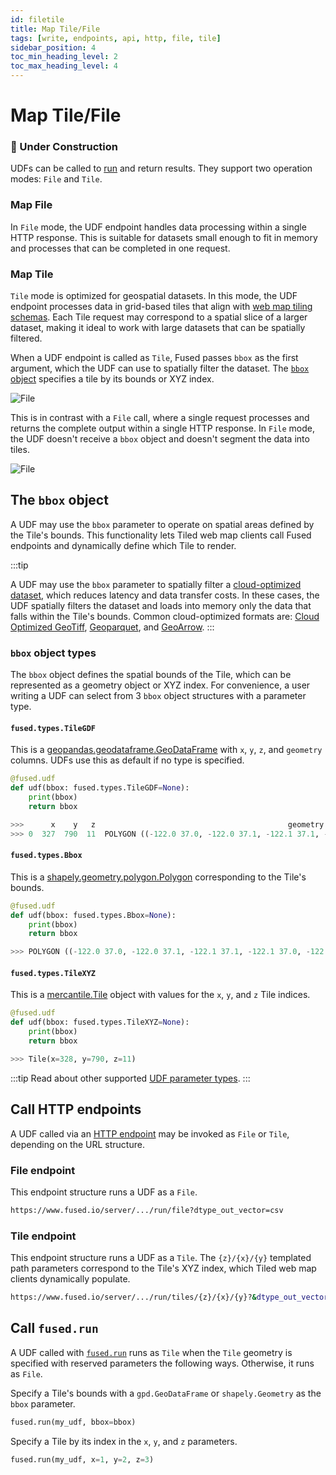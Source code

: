 ```yaml
---
id: filetile
title: Map Tile/File
tags: [write, endpoints, api, http, file, tile]
sidebar_position: 4
toc_min_heading_level: 2
toc_max_heading_level: 4
---
```




# Map Tile/File  


### <Tag color="#D1E550" fontColor="#141414" >🚧 Under Construction</Tag>


UDFs can be called to [run](/basics/core-concepts/run/) and return results. They support two operation modes: `File` and `Tile`.

### Map File

In `File` mode, the UDF endpoint handles data processing within a single HTTP response. This is suitable for datasets small enough to fit in memory and processes that can be completed in one request.

### Map Tile

`Tile` mode is optimized for geospatial datasets. In this mode, the UDF endpoint processes data in grid-based tiles that align with [web map tiling schemas](https://wiki.openstreetmap.org/wiki/Slippy_map). Each Tile request may correspond to a spatial slice of a larger dataset, making it ideal to work with large datasets that can be spatially filtered. 

When a UDF endpoint is called as `Tile`, Fused passes `bbox` as the first argument, which the UDF can use to spatially filter the dataset. The [`bbox` object](/basics/core-concepts/filetile/#bbox-object-types) specifies a tile by its bounds or XYZ index.



<div style={{textAlign: 'center'}}>
<img src={ImageTile} alt="File" style={{width: 600}} />
</div>

This is in contrast with a `File` call, where a single request processes and returns the complete output within a single HTTP response. In `File` mode, the UDF doesn't receive a `bbox` object and doesn't segment the data into tiles. 


<div style={{textAlign: 'center'}}>
<img src={ImageFile} alt="File" style={{width: 600,}} />
</div>


## The `bbox` object


A UDF may use the `bbox` parameter to operate on spatial areas defined by the Tile's bounds. This functionality lets Tiled web map clients call Fused endpoints and dynamically define which Tile to render. 

:::tip

A UDF may use the `bbox` parameter to spatially filter a [cloud-optimized dataset](https://guide.cloudnativegeo.org/), which reduces latency and data transfer costs. In these cases, the UDF spatially filters the dataset and loads into memory only the data that falls within the Tile's bounds. Common cloud-optimized formats are: [Cloud Optimized GeoTiff](https://www.cogeo.org/), [Geoparquet](https://geoparquet.org/), and [GeoArrow](https://geoarrow.org/format.html).
:::




### `bbox` object types

The `bbox` object defines the spatial bounds of the Tile, which can be represented as a geometry object or XYZ index. For convenience, a user writing a UDF can select from 3 `bbox` object structures with a parameter type.

#### `fused.types.TileGDF` 
This is a [geopandas.geodataframe.GeoDataFrame](https://geopandas.org/en/stable/docs/reference/api/geopandas.GeoDataFrame.html) with `x`, `y`, `z`, and `geometry` columns. UDFs use this as default if no type is specified.

```python
@fused.udf
def udf(bbox: fused.types.TileGDF=None):
    print(bbox)
    return bbox

>>>      x    y   z                                           geometry
>>> 0  327  790  11  POLYGON ((-122.0 37.0, -122.0 37.1, -122.1 37.1, -122.1 37.0, -122.0 37.0))
```

#### `fused.types.Bbox` 
This is a [shapely.geometry.polygon.Polygon](https://shapely.readthedocs.io/en/stable/reference/shapely.Polygon.html) corresponding to the Tile's bounds.

```python
@fused.udf
def udf(bbox: fused.types.Bbox=None):
    print(bbox)
    return bbox

>>> POLYGON ((-122.0 37.0, -122.0 37.1, -122.1 37.1, -122.1 37.0, -122.0 37.0))
```


#### `fused.types.TileXYZ` 
This is a [mercantile.Tile](https://mercantile.readthedocs.io/en/stable/api/mercantile.html) object with values for the `x`, `y`, and `z` Tile indices.

```python
@fused.udf
def udf(bbox: fused.types.TileXYZ=None):
    print(bbox)
    return bbox

>>> Tile(x=328, y=790, z=11)
```

:::tip
Read about other supported [UDF parameter types](/basics/core-concepts/write/#typed-parameters). 
:::


## Call HTTP endpoints

A UDF called via an [HTTP endpoint](/basics/core-concepts/run/#http-requests) may be invoked as `File` or `Tile`, depending on the URL structure.


### File endpoint


This endpoint structure runs a UDF as a `File`.

```bash
https://www.fused.io/server/.../run/file?dtype_out_vector=csv
```


### Tile endpoint


This endpoint structure runs a UDF as a `Tile`. The `{z}/{x}/{y}` templated path parameters correspond to the Tile's XYZ index, which Tiled web map clients dynamically populate.

```bash
https://www.fused.io/server/.../run/tiles/{z}/{x}/{y}?&dtype_out_vector=csv
```

## Call `fused.run`

A UDF called with [`fused.run`](/basics/core-concepts/run/#fusedrun) runs as `Tile` when the `Tile` geometry is specified with reserved parameters the following ways. Otherwise, it runs as `File`. 

Specify a Tile's bounds with a `gpd.GeoDataFrame` or `shapely.Geometry` as the `bbox` parameter.

```python
fused.run(my_udf, bbox=bbox)
```

Specify a Tile by its index in the `x`, `y`, and `z` parameters.

```python
fused.run(my_udf, x=1, y=2, z=3)
```






